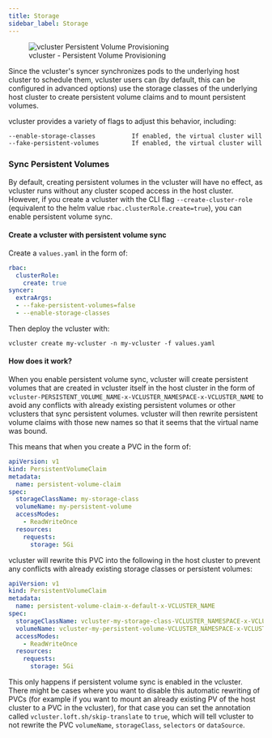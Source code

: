```yaml
---
title: Storage
sidebar_label: Storage
---
```


<figure>
  <img src="/docs/media/diagrams/vcluster-persistent-volume-provisioning.svg" alt="vcluster Persistent Volume Provisioning" />
  <figcaption>vcluster - Persistent Volume Provisioning</figcaption>
</figure>

Since the vcluster's syncer synchronizes pods to the underlying host cluster to schedule them, vcluster users can (by default, this can be configured in advanced options) use the storage classes of the underlying host cluster to create persistent volume claims and to mount persistent volumes.


vcluster provides a variety of flags to adjust this behavior, including:

```bash
--enable-storage-classes          If enabled, the virtual cluster will sync storage classes (make sure rbac.clusterRole.create is true in the options)
--fake-persistent-volumes         If enabled, the virtual cluster will create fake persistent volumes instead of copying the actual physical persistent volumes config (default true) (if false make sure rbac.clusterRole.create is true in the options)
```

### Sync Persistent Volumes

By default, creating persistent volumes in the vcluster will have no effect, as vcluster runs without any cluster scoped access in the host cluster. However, if you create a vcluster with the CLI flag `--create-cluster-role` (equivalent to the helm value `rbac.clusterRole.create=true`), you can enable persistent volume sync.

#### Create a vcluster with persistent volume sync

Create a `values.yaml` in the form of:

```yaml
rbac: 
  clusterRole:
    create: true
syncer:
  extraArgs:
  - --fake-persistent-volumes=false
  - --enable-storage-classes
```

Then deploy the vcluster with:

```
vcluster create my-vcluster -n my-vcluster -f values.yaml
```

#### How does it work?

When you enable persistent volume sync, vcluster will create persistent volumes that are created in vcluster itself in the host cluster in the form of `vcluster-PERSISTENT_VOLUME_NAME-x-VCLUSTER_NAMESPACE-x-VCLUSTER_NAME` to avoid any conflicts with already existing persistent volumes or other vclusters that sync persistent volumes. vcluster will then rewrite persistent volume claims with those new names so that it seems that the virtual name was bound.

This means that when you create a PVC in the form of:

```yaml
apiVersion: v1
kind: PersistentVolumeClaim
metadata:
  name: persistent-volume-claim
spec:
  storageClassName: my-storage-class
  volumeName: my-persistent-volume
  accessModes:
    - ReadWriteOnce
  resources:
    requests:
      storage: 5Gi
```

vcluster will rewrite this PVC into the following in the host cluster to prevent any conflicts with already existing storage classes or persistent volumes:
```yaml
apiVersion: v1
kind: PersistentVolumeClaim
metadata:
  name: persistent-volume-claim-x-default-x-VCLUSTER_NAME
spec:
  storageClassName: vcluster-my-storage-class-VCLUSTER_NAMESPACE-x-VCLUSTER_NAME
  volumeName: vcluster-my-persistent-volume-VCLUSTER_NAMESPACE-x-VCLUSTER_NAME
  accessModes:
    - ReadWriteOnce
  resources:
    requests:
      storage: 5Gi
```

This only happens if persistent volume sync is enabled in the vcluster. There might be cases where you want to disable this automatic rewriting of PVCs (for example if you want to mount an already existing PV of the host cluster to a PVC in the vcluster), for that case you can set the annotation called `vcluster.loft.sh/skip-translate` to `true`, which will tell vcluster to not rewrite the PVC `volumeName`, `storageClass`, `selectors` or `dataSource`. 
